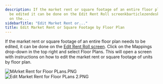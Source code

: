```yaml
---
description: If the market rent or square footage of an entire floor plan needs to
  be edited it can be done on the Edit Rent Roll screenkbarticlezendeskrediq Click
  on the...
sidebarTitle: "Edit Market Rent or..."
title: Edit Market Rent or Square Footage by Floor Plan
---
```


If the market rent or square footage of an entire floor plan needs to be edited, it can be done on the [Edit Rent Roll screen](edit-rent-roll-screen-anomalies). Click on the Mappings drop-down in the top right and select Floor Plans. This will open a screen with instructions on how to edit the market rent or square footage of units by floor plan.


<Frame caption="Dropdown menu displaying options related to floor plans in rent roll management.">
  <img src="/images/rediq/46803ed05d1e724497bf7d840200b13e8bea802e.png" alt="MArket Rent for Floor PLans.PNG" />
</Frame>


<Frame caption="Edit floor plan details, including market rent and square footage for residential units.">
  <img src="/images/rediq/d51e4c6e32b4222e858a3ae51862cb04ce42c600.png" alt="Edit Market Rent for Floor PLans 2.PNG" />
</Frame>